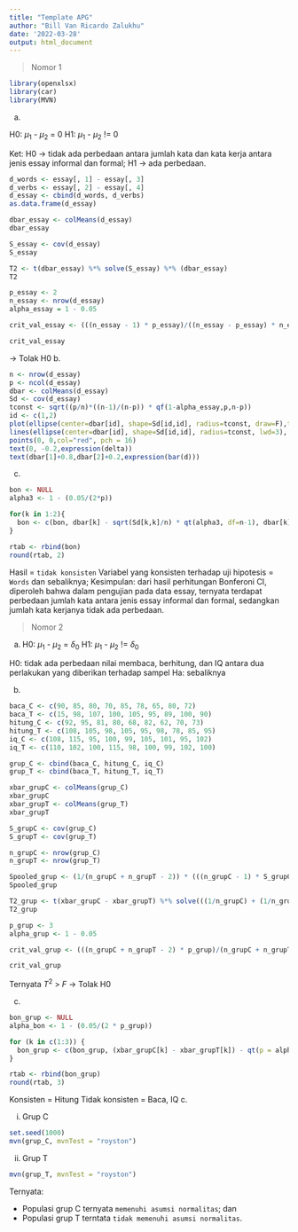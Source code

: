 ```yaml
---
title: "Template APG"
author: "Bill Van Ricardo Zalukhu"
date: '2022-03-28'
output: html_document
---
```


> Nomor 1

```r
library(openxlsx)
library(car)
library(MVN)
```

a.

H0: $\mu_{1}$ - $\mu_{2}$ = 0
H1: $\mu_{1}$ - $\mu_{2}$ != 0

Ket:
H0 -> tidak ada perbedaan antara jumlah kata dan kata kerja antara jenis essay informal dan formal;
H1 -> ada perbedaan.

```r
d_words <- essay[, 1] - essay[, 3]
d_verbs <- essay[, 2] - essay[, 4]
d_essay <- cbind(d_words, d_verbs)
as.data.frame(d_essay)
```

```r
dbar_essay <- colMeans(d_essay)
dbar_essay
```

```r
S_essay <- cov(d_essay)
S_essay
```

```r
T2 <- t(dbar_essay) %*% solve(S_essay) %*% (dbar_essay)
T2
```


```r
p_essay <- 2
n_essay <- nrow(d_essay)
alpha_essay = 1 - 0.05

crit_val_essay <- (((n_essay - 1) * p_essay)/((n_essay - p_essay) * n_essay)) * qf(p = alpha_essay, df1 = p_essay, df2 = n_essay - p_essay)

crit_val_essay
```

-> Tolak H0
b. 

```r
n <- nrow(d_essay)
p <- ncol(d_essay)
dbar <- colMeans(d_essay)
Sd <- cov(d_essay)
tconst <- sqrt((p/n)*((n-1)/(n-p)) * qf(1-alpha_essay,p,n-p)) 
id <- c(1,2)
plot(ellipse(center=dbar[id], shape=Sd[id,id], radius=tconst, draw=F),type="n", xlab="d1", ylab="d2", ylim = c(-4, 0), xlim = c(-35, 0)) 
lines(ellipse(center=dbar[id], shape=Sd[id,id], radius=tconst, lwd=3), xlab="d1", ylab="d2") 
points(0, 0,col="red", pch = 16)
text(0, -0.2,expression(delta))
text(dbar[1]+0.8,dbar[2]+0.2,expression(bar(d)))
```

c.

```r
bon <- NULL 
alpha3 <- 1 - (0.05/(2*p))

for(k in 1:2){
  bon <- c(bon, dbar[k] - sqrt(Sd[k,k]/n) * qt(alpha3, df=n-1), dbar[k] + sqrt(Sd[k,k]/n) * qt(alpha3, df=n-1))
}

rtab <- rbind(bon)
round(rtab, 2)
```

Hasil = `tidak konsisten`
Variabel yang konsisten terhadap uji hipotesis = `Words`
dan sebaliknya;
Kesimpulan: dari hasil perhitungan Bonferoni CI, diperoleh bahwa dalam pengujian pada data essay, ternyata terdapat perbedaan jumlah kata antara jenis essay informal dan formal, sedangkan jumlah kata kerjanya tidak ada perbedaan.



> Nomor 2

a.
H0: $\mu_{1}$ - $\mu_{2}$ = $\delta_{0}$
H1: $\mu_{1}$ - $\mu_{2}$ != $\delta_{0}$

H0: tidak ada perbedaan nilai membaca, berhitung, dan IQ antara dua perlakukan yang diberikan terhadap sampel
Ha: sebaliknya


b.
```r
baca_C <- c(90, 85, 80, 70, 85, 78, 65, 80, 72)
baca_T <- c(15, 98, 107, 100, 105, 95, 89, 100, 90)
hitung_C <- c(92, 95, 81, 80, 68, 82, 62, 70, 73)
hitung_T <- c(108, 105, 98, 105, 95, 98, 78, 85, 95)
iq_C <- c(108, 115, 95, 100, 99, 105, 101, 95, 102)
iq_T <- c(110, 102, 100, 115, 98, 100, 99, 102, 100)

grup_C <- cbind(baca_C, hitung_C, iq_C)
grup_T <- cbind(baca_T, hitung_T, iq_T)
```


```r
xbar_grupC <- colMeans(grup_C)
xbar_grupC
xbar_grupT <- colMeans(grup_T)
xbar_grupT
```

```r
S_grupC <- cov(grup_C)
S_grupT <- cov(grup_T)
```

```r
n_grupC <- nrow(grup_C)
n_grupT <- nrow(grup_T)

Spooled_grup <- (1/(n_grupC + n_grupT - 2)) * (((n_grupC - 1) * S_grupC) + ((n_grupT - 1) * S_grupT))
Spooled_grup
```

```r
T2_grup <- t(xbar_grupC - xbar_grupT) %*% solve(((1/n_grupC) + (1/n_grupT)) * Spooled_grup) %*% (xbar_grupC - xbar_grupT)
T2_grup
```

```r
p_grup <- 3
alpha_grup <- 1 - 0.05

crit_val_grup <- (((n_grupC + n_grupT - 2) * p_grup)/(n_grupC + n_grupT - p_grup - 1)) * qf(p = alpha_grup, df1 = p_grup, df2 = n_grupC + n_grupT - p_grup - 1)

crit_val_grup
```

Ternyata $T^{2}$ > $F$ -> Tolak H0

c.

```r
bon_grup <- NULL
alpha_bon <- 1 - (0.05/(2 * p_grup))

for (k in c(1:3)) {
  bon_grup <- c(bon_grup, (xbar_grupC[k] - xbar_grupT[k]) - qt(p = alpha_bon, df = n_grupC + n_grupT - 2) * sqrt(((1/n_grupC) + (1/n_grupT)) * Spooled_grup[k,k]), (xbar_grupC[k] - xbar_grupT[k]) + qt(p = alpha_bon, df = n_grupC + n_grupT - 2) * sqrt(((1/n_grupC) + (1/n_grupT)) * Spooled_grup[k,k]))
}

rtab <- rbind(bon_grup)
round(rtab, 3)
```


Konsisten = Hitung
Tidak konsisten = Baca, IQ
c.

i. Grup C

```r
set.seed(1000)
mvn(grup_C, mvnTest = "royston")
```

ii. Grup T

```r
mvn(grup_T, mvnTest = "royston")
```

Ternyata:

- Populasi grup C ternyata `memenuhi asumsi normalitas`; dan
- Populasi grup T terntata `tidak memenuhi asumsi normalitas`.


